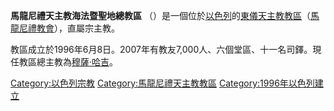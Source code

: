 {{Infobox Roman Catholic diocese
|Roman Catholic Diocese of=馬龍尼禮天主教<br>海法暨聖地總教區
|Latin name of diocese=Archieparchia Ptolemaidensis Maronitarum in Terra Sancta
|image=Maronite Church P1040716.JPG|caption=聖路易主教座堂
|location= [[以色列|以色列]]
|territory=
|population=7,000
|rite=[[西敘利亞禮|西敘利亞禮]]
|eastern church=[[馬龍尼禮教會|馬龍尼禮教會]]
|patron=
|province=直屬聖座
|established= 1996年
|cathedral= 聖路易主教座堂
|co-cathedral=
|leadership= 總主教
|website=
|pope=
|patriarch=
|metropolitan=穆薩‧哈吉
|major archbishop=
|ordinary=
|coadjutor archbishop=
|coadjutor bishop=
|auxiliary=
|emeritus=
}}

'''馬龍尼禮天主教海法暨聖地總教區''' （{{lang-la|Archieparchia Ptolemaidensis Maronitarum in Terra Sancta}}）是一個位於[[以色列|以色列]]的[[東儀天主教|東儀天主教]][[教區|教區]]（[[馬龍尼禮教會|馬龍尼禮教會]]），直屬宗主教。

教區成立於1996年6月8日。2007年有教友7,000人、六個堂區、十一名司鐸。現任教區總主教為[[穆薩‧哈吉|穆薩‧哈吉]]。

{{馬龍尼禮教會教區}}

[[Category:以色列宗教|Category:以色列宗教]]
[[Category:馬龍尼禮天主教教區|Category:馬龍尼禮天主教教區]]
[[Category:1996年以色列建立|Category:1996年以色列建立]]